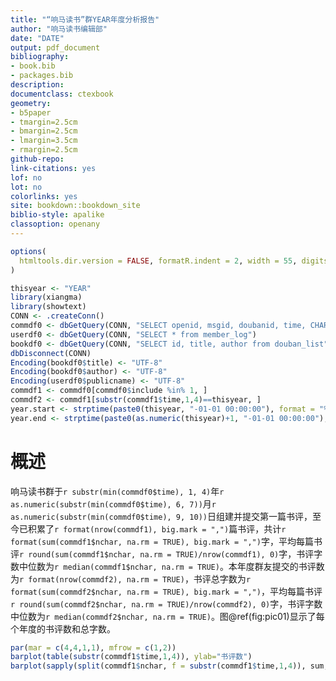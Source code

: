 ```yaml
--- 
title: "“响马读书”群YEAR年度分析报告"
author: "响马读书编辑部"
date: "DATE"
output: pdf_document
bibliography:
- book.bib
- packages.bib
description: 
documentclass: ctexbook
geometry:
- b5paper
- tmargin=2.5cm
- bmargin=2.5cm
- lmargin=3.5cm
- rmargin=2.5cm
github-repo: 
link-citations: yes
lof: no
lot: no
colorlinks: yes
site: bookdown::bookdown_site
biblio-style: apalike
classoption: openany
---
```


```r
options(
  htmltools.dir.version = FALSE, formatR.indent = 2, width = 55, digits = 4
)

thisyear <- "YEAR"
library(xiangma)
library(showtext)
CONN <- .createConn()
commdf0 <- dbGetQuery(CONN, "SELECT openid, msgid, doubanid, time, CHARACTER_LENGTH(trim(content))as nchar, include from comment_log")
userdf0 <- dbGetQuery(CONN, "SELECT * from member_log")
bookdf0 <- dbGetQuery(CONN, "SELECT id, title, author from douban_list")
dbDisconnect(CONN)
Encoding(bookdf0$title) <- "UTF-8"
Encoding(bookdf0$author) <- "UTF-8"
Encoding(userdf0$publicname) <- "UTF-8"
commdf1 <- commdf0[commdf0$include %in% 1, ]
commdf2 <- commdf1[substr(commdf1$time,1,4)==thisyear, ]
year.start <- strptime(paste0(thisyear, "-01-01 00:00:00"), format = "%Y-%m-%d %H:%M:%S")
year.end <- strptime(paste0(as.numeric(thisyear)+1, "-01-01 00:00:00"), format = "%Y-%m-%d %H:%M:%S") - 1
```


\mainmatter

# 概述 {#chap1}

响马读书群于`r substr(min(commdf0$time), 1, 4)`年`r as.numeric(substr(min(commdf0$time), 6, 7))`月`r as.numeric(substr(min(commdf0$time), 9, 10))`日组建并提交第一篇书评，至今已积累了`r format(nrow(commdf1), big.mark = ",")`篇书评，共计`r format(sum(commdf1$nchar, na.rm = TRUE), big.mark = ",")`字，平均每篇书评`r round(sum(commdf1$nchar, na.rm = TRUE)/nrow(commdf1), 0)`字，书评字数中位数为`r median(commdf1$nchar, na.rm = TRUE)`。本年度群友提交的书评数为`r format(nrow(commdf2), na.rm = TRUE)`，书评总字数为`r format(sum(commdf2$nchar, na.rm = TRUE), big.mark = ",")`，平均每篇书评`r round(sum(commdf2$nchar, na.rm = TRUE)/nrow(commdf2), 0)`字，书评字数中位数为`r median(commdf2$nchar, na.rm = TRUE)`。图\@ref(fig:pic01)显示了每个年度的书评数和总字数。

```r
par(mar = c(4,4,1,1), mfrow = c(1,2))
barplot(table(substr(commdf1$time,1,4)), ylab="书评数")
barplot(sapply(split(commdf1$nchar, f = substr(commdf1$time,1,4)), sum, na.rm = TRUE), ylab="书评字数")
```


